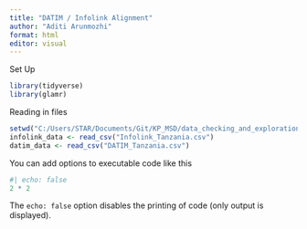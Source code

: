 ```yaml
---
title: "DATIM / Infolink Alignment"
author: "Aditi Arunmozhi"
format: html
editor: visual
---
```


Set Up

```r
library(tidyverse)
library(glamr)
```

Reading in files

```r
setwd("C:/Users/STAR/Documents/Git/KP_MSD/data_checking_and_exploration/Data")
infolink_data <- read_csv("Infolink_Tanzania.csv")
datim_data <- read_csv("DATIM_Tanzania.csv")
```

You can add options to executable code like this

```r
#| echo: false
2 * 2
```

The `echo: false` option disables the printing of code (only output is displayed).

```r

```
